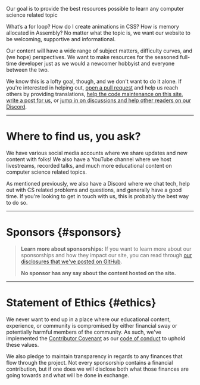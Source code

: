 
<p><span class="text-style-headline-2">Our goal is to provide the best resources possible to learn any computer science related topic</span></p>

What’s a for loop? How do I create animations in CSS? How is memory allocated in Assembly? No matter what the topic is, we want our website to be welcoming, supportive and informational.

Our content will have a wide range of subject matters, difficulty curves, and (we hope) perspectives. We want to make resources for the seasoned full-time developer just as we would a newcomer hobbyist and everyone between the two.

We know this is a lofty goal, though, and we don't want to do it alone. If you're interested in helping out, [open a pull request](https://github.com/unicorn-utterances/unicorn-utterances/pulls) and help us reach others by providing translations, [help the code maintenance on this site](https://github.com/unicorn-utterances/unicorn-utterances/issues?q=is%3Aopen+is%3Aissue+label%3A%22good+first+issue%22), [write a post for us](https://github.com/unicorn-utterances/unicorn-utterances#blog-posts), or [jump in on discussions and help other readers on our Discord](https://discord.gg/FMcvc6T).

---

# Where to find us, you ask?

We have various social media accounts where we share updates and new content with folks! We also have a YouTube channel where we host livestreams, recorded talks, and much more educational content on computer science related topics.

As mentioned previously, we also have a Discord where we chat tech, help out with CS related problems and questions, and generally have a good time. If you're looking to get in touch with us, this is probably the best way to do so.

<Links />

---

# Sponsors \{#sponsors\}

<Sponsors />

> **Learn more about sponsorships:**
> If you want to learn more about our sponsorships and how they impact our site, you can read through [our disclosures that we've posted on GitHub](https://github.com/unicorn-utterances/unicorn-utterances/issues?q=is%3Aissue+label%3Adisclosure+is%3Aclosed).
>
> **No sponsor has any say about the content hosted on the site.**

---

# Statement of Ethics \{#ethics\}

We never want to end up in a place where our educational content, experience, or community is compromised by either financial sway or potentially harmful members of the community. As such, we've implemented the [Contributor Covenant](https://www.contributor-covenant.org/) as our [code of conduct](https://github.com/unicorn-utterances/unicorn-utterances/blob/master/CODE_OF_CONDUCT.md) to uphold these values.

We also pledge to maintain transparency in regards to any finances that flow through the project. Not every sponsorship contains a financial contribution, but if one does we will disclose both what those finances are going towards and what will be done in exchange.
